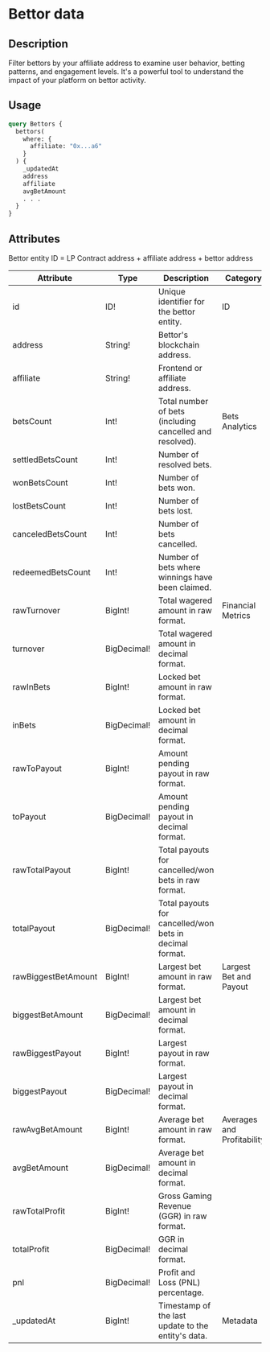 # Bettor data

## Description

Filter bettors by your affiliate address to examine user behavior, betting patterns, and engagement levels. It's a powerful tool to understand the impact of your platform on bettor activity.

## Usage

```graphql
query Bettors {
  bettors(
    where: {
      affiliate: "0x...a6"
    }
  ) {
    _updatedAt
    address
    affiliate
    avgBetAmount
    . . .
  }
}
```

## Attributes

Bettor entity ID = LP Contract address + affiliate address + bettor address

| Attribute | Type | Description | Category |
| --- | --- | --- | --- |
| id | ID! | Unique identifier for the bettor entity. | ID |
| address | String! | Bettor's blockchain address. |  |
| affiliate | String! | Frontend or affiliate address. |  |
| betsCount | Int! | Total number of bets (including cancelled and resolved). | Bets Analytics |
| settledBetsCount | Int! | Number of resolved bets. |  |
| wonBetsCount | Int! | Number of bets won. |  |
| lostBetsCount | Int! | Number of bets lost. |  |
| canceledBetsCount | Int! | Number of bets cancelled. |  |
| redeemedBetsCount | Int! | Number of bets where winnings have been claimed. |  |
| rawTurnover | BigInt! | Total wagered amount in raw format. | Financial Metrics |
| turnover | BigDecimal! | Total wagered amount in decimal format. |  |
| rawInBets | BigInt! | Locked bet amount in raw format. |  |
| inBets | BigDecimal! | Locked bet amount in decimal format. |  |
| rawToPayout | BigInt! | Amount pending payout in raw format. |  |
| toPayout | BigDecimal! | Amount pending payout in decimal format. |  |
| rawTotalPayout | BigInt! | Total payouts for cancelled/won bets in raw format. |  |
| totalPayout | BigDecimal! | Total payouts for cancelled/won bets in decimal format. |  |
| rawBiggestBetAmount | BigInt! | Largest bet amount in raw format. | Largest Bet and Payout |
| biggestBetAmount | BigDecimal! | Largest bet amount in decimal format. |  |
| rawBiggestPayout | BigInt! | Largest payout in raw format. |  |
| biggestPayout | BigDecimal! | Largest payout in decimal format. |  |
| rawAvgBetAmount | BigInt! | Average bet amount in raw format. | Averages and Profitability |
| avgBetAmount | BigDecimal! | Average bet amount in decimal format. |  |
| rawTotalProfit | BigInt! | Gross Gaming Revenue (GGR) in raw format. |  |
| totalProfit | BigDecimal! | GGR in decimal format. |  |
| pnl | BigDecimal! | Profit and Loss (PNL) percentage. |  |
| _updatedAt | BigInt! | Timestamp of the last update to the entity's data. | Metadata |